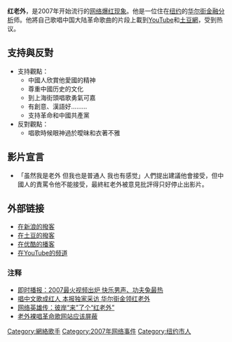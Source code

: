 '''红老外'''，是2007年开始流行的[[网络爆红现象|网络爆红现象]]。他是一位住在[[纽约|纽约]]的[[华尔街|华尔街]][[金融分析|金融分析]]师。他將自己歌唱中国大陆革命歌曲的片段上載到[[YouTube|YouTube]]和[[土豆網|土豆網]]，受到热议。

== 支持與反對 ==
*支持觀點：
**中國人欣賞他愛國的精神
**尊重中國历史的文化
**到上海街頭唱歌勇氣可嘉
**有創意、漢語好………
**支持革命和中國共產黨
*反對觀點：
**唱歌時候眼神過於曖昧和衣著不雅

== 影片宣言 ==
*「虽然我是老外 但我也是普通人 我也有感觉」人們提出建議他會接受，但中國人的責罵令他不能接受，最終紅老外被意見批評得只好停止出影片。

== 外部链接 ==
* [http://blog.sina.com.cn/honglaowai2008 在新浪的撥客]
* [http://www.tudou.com/home/honglaowai 在土豆的撥客]
* [https://archive.is/20130209220514/http://u.youku.com/user_show/id_5912714.html 在优酷的播客]
* [http://www.youtube.com/profile?user=honglaowai 在YouTube的频道]

=== 注释 ===
* [https://web.archive.org/web/20080325065052/http://www.jfdaily.com/gb/jfxww/jishibb/node38422/userobject1ai1899134.html 即时播报：2007最火视频出炉 快乐男声、功夫兔最热]
* [https://web.archive.org/web/20080217233904/http://www.yweekend.com/webnews/071213/B09/071213B0901.shtml 唱中文歌成红人 本报独家采访 华尔街金领红老外]
* [https://web.archive.org/web/20080205080333/http://www.ycwb.com/ycwb/2008-01/31/content_1778245.htm 网络英雄传：彼岸“来”了个“红老外”]
* [http://media.people.com.cn/GB/40606/6586670.html 老外裸唱革命歌网站应该屏蔽]

{{Americans entertainment people-stub}}

[[Category:網絡歌手|Category:網絡歌手]]
[[Category:2007年网络事件|Category:2007年网络事件]]
[[Category:纽约市人|Category:纽约市人]]